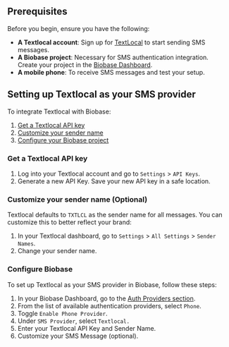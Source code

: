 
## Prerequisites

Before you begin, ensure you have the following:

- **A Textlocal account**: Sign up for [TextLocal](https://www.textlocal.com/signup) to start sending SMS messages.
- **A Biobase project**: Necessary for SMS authentication integration. Create your project in the [Biobase Dashboard](https://biobase.studio/dashboard).
- **A mobile phone**: To receive SMS messages and test your setup.

<CostWarning />

## Setting up Textlocal as your SMS provider

To integrate Textlocal with Biobase:

1. [Get a Textlocal API key](#get-a-textlocal-api-key)
2. [Customize your sender name](#customize-your-sender-name-optional)
3. [Configure your Biobase project](#configure-biobase)

### Get a Textlocal API key

1. Log into your Textlocal account and go to `Settings` > `API Keys`.
2. Generate a new API Key. Save your new API key in a safe location.

### Customize your sender name (Optional)

Textlocal defaults to `TXTLCL` as the sender name for all messages. You can customize this to better reflect your brand:

1. In your Textlocal dashboard, go to `Settings` > `All Settings` > `Sender Names`.
2. Change your sender name.

### Configure Biobase

To set up Textlocal as your SMS provider in Biobase, follow these steps:

1. In your Biobase Dashboard, go to the [Auth Providers section](https://biobase.studio/dashboard/project/_/auth/providers).
2. From the list of available authentication providers, select `Phone`.
3. Toggle `Enable Phone Provider`.
4. Under `SMS Provider`, select `Textlocal.`
5. Enter your Textlocal API Key and Sender Name.
6. Customize your SMS Message (optional).

